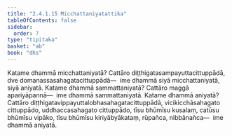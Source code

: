 ```yaml
---
title: "2.4.1.15 Micchattaniyatattika"
tableOfContents: false
sidebar:
  order: 7
type: "tipitaka"
basket: "ab"
book: "dhs"
---
```



<DynamicBreadcrumb />

<Division number="1426" book="dhs">

<Paragraph number="2132" book="dhs">
Katame dhammā micchattaniyatā? Cattāro diṭṭhigatasampayuttacittuppādā, dve domanassasahagatacittuppādā—  ime dhammā siyā micchattaniyatā, siyā aniyatā.
</Paragraph>

</Division>
<Division number="1427" book="dhs">

<Paragraph number="2133" book="dhs">
Katame dhammā sammattaniyatā? Cattāro maggā apariyāpannā—  ime dhammā sammattaniyatā.
</Paragraph>

</Division>
<Division number="1428" book="dhs">

<Paragraph number="2134" book="dhs">
Katame dhammā aniyatā? Cattāro diṭṭhigatavippayuttalobhasahagatacittuppādā, vicikicchāsahagato cittuppādo, uddhaccasahagato cittuppādo, tīsu bhūmīsu kusalaṃ, catūsu bhūmīsu vipāko, tīsu bhūmīsu kiriyābyākataṃ, rūpañca, nibbānañca—  ime dhammā aniyatā.
</Paragraph>
</Division>